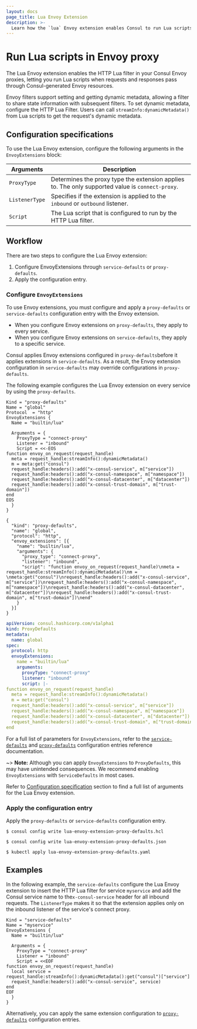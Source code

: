 ```yaml
---
layout: docs
page_title: Lua Envoy Extension
description: >-
  Learn how the `lua` Envoy extension enables Consul to run Lua scripts during Envoy requests and responses from Consul-generated Envoy resources.
---
```


# Run Lua scripts in Envoy proxy

The Lua Envoy extension enables the HTTP Lua filter in your Consul Envoy proxies, letting you run Lua scripts when requests and responses pass through Consul-generated Envoy resources.

Envoy filters support setting and getting dynamic metadata, allowing a filter to share state information with subsequent filters. To set dynamic metadata, configure the HTTP Lua Filter. Users can call `streamInfo:dynamicMetadata()` from Lua scripts to get the request's dynamic metadata. 

## Configuration specifications

To use the Lua Envoy extension, configure the following arguments in the `EnvoyExtensions` block:

| Arguments      | Description                                                                                      |
| -------------- | ------------------------------------------------------------------------------------------------ |
| `ProxyType`    | Determines the proxy type the extension applies to. The only supported value is `connect-proxy`. |
| `ListenerType` | Specifies if the extension is applied to the `inbound` or `outbound` listener.                   |
| `Script`       | The Lua script that is configured to run by the HTTP Lua filter.                                 |

## Workflow

There are two steps to configure the Lua Envoy extension:

1. Configure EnvoyExtensions through `service-defaults` or `proxy-defaults`. 
1. Apply the configuration entry.

### Configure `EnvoyExtensions`

To use Envoy extensions, you must configure and apply a `proxy-defaults` or `service-defaults` configuration entry with the Envoy extension.

- When you configure Envoy extensions on `proxy-defaults`, they apply to every service.
- When you configure Envoy extensions on `service-defaults`, they apply to a specific service.

Consul applies Envoy extensions configured in `proxy-defaults`before it applies extensions in `service-defaults`. As a result, the Envoy extension configuration in `service-defaults` may  override configurations in `proxy-defaults`.

The following example configures the Lua Envoy extension on every service by using the `proxy-defaults`.

<Tabs>
<Tab heading="HCL" group="hcl">
<CodeBlockConfig filename="lua-envoy-extension-proxy-defaults.hcl">

```hcl
Kind = "proxy-defaults"
Name = "global"
Protocol  = "http"
EnvoyExtensions {
  Name = "builtin/lua"
  
  Arguments = {
    ProxyType = "connect-proxy"
    Listener = "inbound"
    Script = <<-EOS
function envoy_on_request(request_handle)
  meta = request_handle:streamInfo():dynamicMetadata()
  m = meta:get("consul")
  request_handle:headers():add("x-consul-service", m["service"])
  request_handle:headers():add("x-consul-namespace", m["namespace"])
  request_handle:headers():add("x-consul-datacenter", m["datacenter"])
  request_handle:headers():add("x-consul-trust-domain", m["trust-domain"])
end
EOS
  }
}
```

</CodeBlockConfig>
</Tab>
<Tab heading="JSON" group="json">
<CodeBlockConfig filename="lua-envoy-extension-proxy-defaults.json">

```hcl
{
  "kind": "proxy-defaults",
  "name": "global",
  "protocol": "http",
  "envoy_extensions": [{
    "name": "builtin/lua",
    "arguments": {
      "proxy_type": "connect-proxy",
      "listener": "inbound",
      "script": "function envoy_on_request(request_handle)\nmeta = request_handle:streamInfo():dynamicMetadata()\nm = \nmeta:get("consul")\nrequest_handle:headers():add("x-consul-service", m["service"])\nrequest_handle:headers():add("x-consul-namespace", m["namespace"])\nrequest_handle:headers():add("x-consul-datacenter", m["datacenter"])\nrequest_handle:headers():add("x-consul-trust-domain", m["trust-domain"])\nend"
    }
  }]
}
```

</CodeBlockConfig>
</Tab>
<Tab heading="Kubernetes" group="kubernetes">
<CodeBlockConfig filename="lua-envoy-extension-proxy-defaults.yaml">

```yaml
apiVersion: consul.hashicorp.com/v1alpha1
kind: ProxyDefaults
metadata:
  name: global
spec:
  protocol: http
  envoyExtensions:
    name = "builtin/lua"
    arguments:
      proxyType: "connect-proxy"
      listener: "inbound"
      script: |-
function envoy_on_request(request_handle)
  meta = request_handle:streamInfo():dynamicMetadata()
  m = meta:get("consul")
  request_handle:headers():add("x-consul-service", m["service"])
  request_handle:headers():add("x-consul-namespace", m["namespace"])
  request_handle:headers():add("x-consul-datacenter", m["datacenter"])
  request_handle:headers():add("x-consul-trust-domain", m["trust-domain"])
end
```

</CodeBlockConfig>
</Tab>
</Tabs>

For a full list of parameters for `EnvoyExtensions`, refer to the [`service-defaults`](/consul/docs/connect/config-entries/service-defaults#envoyextensions) and [`proxy-defaults`](/consul/docs/connect/config-entries/proxy-defaults#envoyextensions) configuration entries reference documentation.

~> **Note:** Although you can apply `EnvoyExtensions` to `ProxyDefaults`, this may have unintended consequences. We recommend enabling `EnvoyExtensions` with `ServiceDefaults` in most cases.

Refer to [Configuration specification](#configuration-specification) section to find a full list of arguments for the Lua Envoy extension.

### Apply the configuration entry

Apply the `proxy-defaults` or `service-defaults` configuration entry.

<Tabs>
<Tab heading="HCL" group="hcl">

```shell-session
$ consul config write lua-envoy-extension-proxy-defaults.hcl
```

</Tab>
<Tab heading="JSON" group="json">

```shell-session
$ consul config write lua-envoy-extension-proxy-defaults.json

```

</Tab>
<Tab heading="Kubernetes" group="kubernetes">

```shell-session
$ kubectl apply lua-envoy-extension-proxy-defaults.yaml
```

</Tab>
</Tabs>

## Examples

In the following example, the `service-defaults` configure the Lua Envoy extension to insert the HTTP Lua filter for service `myservice` and add the Consul service name to the`x-consul-service` header for all inbound requests. The `ListenerType` makes it so that the extension applies only on the inbound listener of the service's connect proxy.

<CodeBlockConfig filename="lua-envoy-extension.json">

```hcl
Kind = "service-defaults"
Name = "myservice"
EnvoyExtensions {
  Name = "builtin/lua"
  
  Arguments = {
    ProxyType = "connect-proxy"
    Listener = "inbound"
    Script = <<EOF
function envoy_on_request(request_handle)
  local service = request_handle:streamInfo():dynamicMetadata():get("consul")["service"]
  request_handle:headers():add("x-consul-service", service)
end
EOF
  }
}
```

</CodeBlockConfig>

Alternatively, you can apply the same extension configuration to [`proxy-defaults`](/consul/docs/connect/config-entries/proxy-defaults#envoyextensions) configuration entries.
